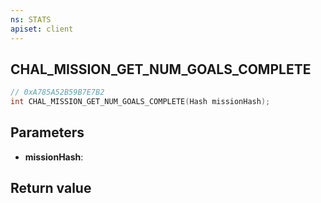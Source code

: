 ```yaml
---
ns: STATS
apiset: client
---
```

## CHAL_MISSION_GET_NUM_GOALS_COMPLETE

```c
// 0xA785A52B59B7E7B2
int CHAL_MISSION_GET_NUM_GOALS_COMPLETE(Hash missionHash);
```


## Parameters
* **missionHash**:

## Return value
